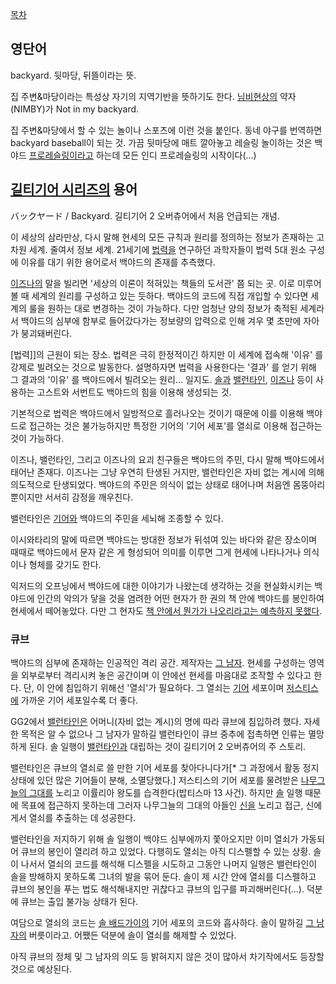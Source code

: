 [[목차]]

== 영단어 ==
backyard. 뒷마당, 뒤뜰이라는 뜻.

집 주변&마당이라는 특성상 자기의 지역기반을 뜻하기도 한다. [[님비현상]]의 약자(NIMBY)가 Not in my backyard.

집 주변&마당에서 할 수 있는 놀이나 스포츠에 이런 것을 붙인다. 동네 야구를 번역하면 backyard baseball이 되는 것. 가끔 뒷마당에 매트 깔아놓고 레슬링 놀이하는 것은 백야드 [[프로레슬링]]이라고 하는데 모든 인디 프로레슬링의 시작이다(...)
 
== [[길티기어 시리즈]]의 용어 ==
バックヤード / Backyard. 길티기어 2 오버츄어에서 처음 언급되는 개념.

이 세상의 삼라만상, 다시 말해 현세의 모든 규칙과 원리를 정의하는 정보가 존재하는 고차원 세계. 줄여서 정보 세계. 21세기에 [[법력]]을 연구하던 과학자들이 법력 5대 원소 구성에 이유를 대기 위한 용어로서 백야드의 존재를 추측했다. 

[[이즈나]]의 말을 빌리면 '세상의 이론이 적혀있는 책들의 도서관' 쯤 되는 곳. 이로 미루어 볼 때 세계의 원리를 구성하고 있는 듯하다. 백야드의 코드에 직접 개입할 수 있다면 세계의 룰을 원하는 대로 변경하는 것이 가능하다. 다만 엄청난 양의 정보가 축적된 세계라서 백야드의 심부에 함부로 들어갔다가는 정보량의 압력으로 인해 겨우 몇 초만에 자아가 붕괴돼버린다.

[법력]]의 근원이 되는 장소. 법력은 극히 한정적이긴 하지만 이 세계에 접속해 '이유' 를 강제로 빌려오는 것으로 발동한다. 설명하자면 법력을 사용한다는 '결과' 를 얻기 위해 그 결과의 '이유' 를 백야드에서 빌려오는 원리... 일지도. [[솔 배드가이|솔]]과 [[밸런타인(길티기어 시리즈)|밸런타인]], [[이즈나(길티기어)|이즈나]] 등이 사용하는 고스트와 서번트도 백야드의 힘을 이용해 생성되는 것.

기본적으로 법력은 백야드에서 일방적으로 흘러나오는 것이기 때문에 이를 이용해 백야드로 접근하는 것은 불가능하지만 특정한 기어의 '기어 세포'를 열쇠로 이용해 접근하는 것이 가능하다.

이즈나, 밸런타인, 그리고 이즈나의 요괴 친구들은 백야드의 주민, 다시 말해 백야드에서 태어난 존재다. 이즈나는 그냥 우연히 탄생된 거지만, 밸런타인은 자비 없는 계시에 의해 의도적으로 탄생되었다. 백야드의 주민은 의식이 없는 상태로 태어나며 처음엔 몸뚱아리 뿐이지만 서서히 감정을 깨우친다.

밸런타인은 [[기어]]와 백야드의 주민을 세뇌해 조종할 수 있다.

이시와타리의 말에 따르면 백야드는 방대한 정보가 뒤섞여 있는 바다와 같은 장소이며 때때로 백야드에서 문자 같은 게 형성되어 의미를 이루면 그게 현세에 나타나거나 의식이나 형체를 갖기도 한다.

익저드의 오프닝에서 백야드에 대한 이야기가 나왔는데 생각하는 것을 현실화시키는 백야드에 인간의 악의가 닿을 것을 염려한 어떤 현자가 한 권의 책 안에 백야드를 봉인하여 현세에서 떼어놓았다. 다만 그 현자도 [[밸런타인(길티기어 시리즈)|책 안에서 뭔가가 나오리라고는 예측하지 못했다]].

=== 큐브 ===
백야드의 심부에 존재하는 인공적인 격리 공간. 제작자는 [[그 남자(길티기어 시리즈)|그 남자]]. 현세를 구성하는 영역을 외부로부터 격리시켜 놓은 공간이며 이 안에선 현세를 마음대로 조작할 수 있다고 한다. 단, 이 안에 침입하기 위해선 '열쇠'가 필요하다. 그 열쇠는 [[기어]] 세포이며 [[저스티스(길티기어)|저스티스]]에 가까운 기어 세포일수록 더 좋다.

GG2에서 [[밸런타인(길티기어 시리즈)|밸런타인]]은 어머니(자비 없는 계시)의 명에 따라 큐브에 침입하려 했다. 자세한 목적은 알 수 없으나 그 남자가 말하길 밸런타인이 큐브 중추에 접촉하면 인류는 멸망하게 된다. 솔 일행이 [[밸런타인(길티기어 시리즈)|밸런타인]]과 대립하는 것이 길티기어 2 오버츄어의 주 스토리. 

밸런타인은 큐브의 열쇠로 쓸 만한 기어 세포를 찾아다니다가[* 그 과정에서 활동 정지 상태에 있던 많은 기어들이 분해, 소멸당했다.] 저스티스의 기어 세포를 물려받은 [[디지(길티기어)|나무그늘의 그대]]를 노리고 이률리아 왕도를 습격한다(밥티스마 13 사건). 하지만 [[솔 배드가이|솔]] 일행 때문에 목표에 접근하지 못하는데 그러자 나무그늘의 그대의 아들인 [[신 키스크|신]]을 노리고 접근, 신에게서 열쇠를 추출하는 데 성공한다.

밸런타인을 저지하기 위해 솔 일행이 백야드 심부에까지 쫓아오지만 이미 열쇠가 가동되어 큐브의 봉인이 열리려 하고 있었다. 다행히도 열쇠는 아직 디스펠할 수 있는 상황. 솔이 나서서 열쇠의 코드를 해석해 디스펠을 시도하고 그동안 나머지 일행은 밸런타인이 솔을 방해하지 못하도록 그녀의 발을 묶어 둔다. 솔이 제 시간 안에 열쇠를 디스펠하고 큐브의 봉인을 푸는 법도 해석해내지만 귀찮다고 큐브의 입구를 파괴해버린다(...). 덕분에 큐브는 출입 불가능 상태가 된다.

여담으로 열쇠의 코드는 [[솔 배드가이]]의 기어 세포의 코드와 흡사하다. 솔이 말하길 [[그 남자(길티기어 시리즈)|그 남자]]의 버릇이라고. 어쨌든 덕분에 솔이 열쇠를 해제할 수 있었다.

아직 큐브의 정체 및 그 남자의 의도 등 밝혀지지 않은 것이 많아서 차기작에서도 등장할 것으로 예상된다.
